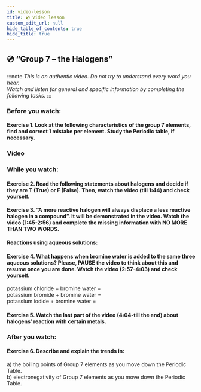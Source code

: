 ```yaml
---
id: video-lesson
title: 💿 Video lesson
custom_edit_url: null
hide_table_of_contents: true
hide_title: true
---
```




## 💿 “Group 7 – the Halogens”

:::note
_This is an authentic video. Do not try to understand every word you hear._  
_Watch and listen for general and specific information by completing the following tasks._
:::

### Before you watch:

#### Exercise 1. Look at the following characteristics of the group 7 elements, find and correct 1 mistake per element. Study the Periodic table, if necessary.

<Frame src='https://learningapps.org/watch?v=ppsu9zsua21' height='255px' />

### Video

<Player url="https://youtu.be/yW_C10cEzMk" />

### While you watch:

#### Exercise 2. Read the following statements about halogens and decide if they are T (True) or F (False). Then, watch the video (till 1:44) and check yourself.

<Frame src='https://learningapps.org/watch?v=pqfjoa01n21' height='495px' />

#### Exercise 3. “A more reactive halogen will always displace a less reactive halogen in a compound”. It will be demonstrated in the video. Watch the video (1:45-2:56) and complete the missing information with NO MORE THAN TWO WORDS.

**Reactions using aqueous solutions:**

<Frame src='https://learningapps.org/watch?v=pt1dt3knj21' height='360px' />

#### Exercise 4. What happens when bromine water is added to the same three aqueous solutions?  Please,  PAUSE  the  video  to  think  about  this  and  resume  once  you  are  done. Watch the video (2:57-4:03) and check yourself.

potassium chloride + bromine water =  
potassium bromide + bromine water =  
potassium iodide + bromine water =  

#### Exercise 5. Watch the last part of the video (4:04-till the end) about halogens’ reaction with certain metals.

<Frame src='https://learningapps.org/watch?v=p6je5yku321' height='380px' />

### After you watch:

#### Exercise 6. Describe and explain the trends in:

a) the boiling points of Group 7 elements as you move down the Periodic Table.  
b) electronegativity of Group 7 elements as you move down the Periodic Table. 